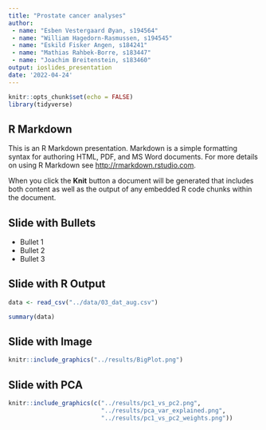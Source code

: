 ```yaml
---
title: "Prostate cancer analyses"
author:
 - name: "Esben Vestergaard Øyan, s194564"
 - name: "William Hagedorn-Rasmussen, s194545"
 - name: "Eskild Fisker Angen, s184241"
 - name: "Mathias Rahbek-Borre, s183447"
 - name: "Joachim Breitenstein, s183460"
output: ioslides_presentation
date: '2022-04-24'
---
```


```r
knitr::opts_chunk$set(echo = FALSE)
library(tidyverse)
```

## R Markdown

This is an R Markdown presentation. Markdown is a simple formatting syntax for authoring HTML, PDF, and MS Word documents. For more details on using R Markdown see <http://rmarkdown.rstudio.com>.

When you click the **Knit** button a document will be generated that includes both content as well as the output of any embedded R code chunks within the document.

## Slide with Bullets

- Bullet 1
- Bullet 2
- Bullet 3

## Slide with R Output
```r
data <- read_csv("../data/03_dat_aug.csv")
```


```r
summary(data)
```

## Slide with Image

```r
knitr::include_graphics("../results/BigPlot.png")
```

## Slide with PCA


```r
knitr::include_graphics(c("../results/pc1_vs_pc2.png",
                          "../results/pca_var_explained.png",
                          "../results/pc1_vs_pc2_weights.png"))
```

